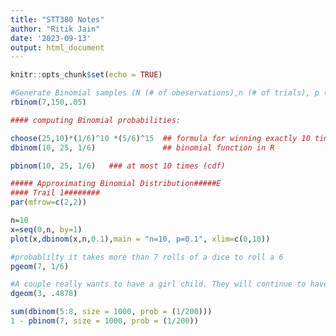 ```yaml
---
title: "STT380 Notes"
author: "Ritik Jain"
date: '2023-09-13'
output: html_document
---
```


```r
knitr::opts_chunk$set(echo = TRUE)
```

```r
#Generate Binomial samples (N (# of obeservations),n (# of trials), p (success%))
rbinom(7,150,.05)
```

```r
#### computing Binomial probabilities:

choose(25,10)*(1/6)^10 *(5/6)^15  ## formula for winning exactly 10 times
dbinom(10, 25, 1/6)               ## binomial function in R

pbinom(10, 25, 1/6)   ### at most 10 times (cdf)

```

```r
##### Approximating Binomial Distribution#####E
#### Trail 1########
par(mfrow=c(2,2))

n=10
x=seq(0,n, by=1)
plot(x,dbinom(x,n,0.1),main = "n=10, p=0.1", xlim=c(0,10))
```

```r
#probablilty it takes more than 7 rolls of a dice to roll a 6
pgeom(7, 1/6)
```

```r
#A couple really wants to have a girl child. They will continue to have babies until they get a girl and then stop. It is know that the chances of a girl child born to their linage is 0.4878. What is the probability that they will get a girl in their 4th trial?
dgeom(3, .4878)
```
```r
sum(dbinom(5:8, size = 1000, prob = (1/200)))
1 - pbinom(7, size = 1000, prob = (1/200))
```

